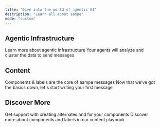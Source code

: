 ```yaml
---
title: "Dive into the world of agentic AI"
description: "Learn all about aampe"
mode: "custom"
---
```


## Agentic Infrastructure

<CardGroup cols={2}>
  <Card title="What is agentic infrastructure?" icon="grip-dots" href="https://mintlify.com/docs/quickstart">
    Learn more about agentic infrastructure
  </Card>
  <Card title="What are your agents learning?" icon="book" href="https://mintlify.com/docs/development">
    Your agents will analyze and cluster the data to send messages
  </Card>
</CardGroup>

## Content

<CardGroup cols={2}>
  <Card title="Basics" icon="bulb" href="https://mintlify.com/docs/development">
    Components & labels are the core of aampe messages
  </Card>
  <Card title="Message Creation" icon="message" href="https://mintlify.com/docs/development">
    Now that we've got the basics down, let's start writing your first message
  </Card>
</CardGroup>

## Discover More

<CardGroup cols={2}>
  <Card title="AamPT for Content" icon="microchip-ai" href="https://mintlify.com/docs/development" cta="Start Messaging">
    Get support with creating alternates and for your components
  </Card>
  <Card title="Content Playbook" icon="book" href="https://mintlify.com/docs/development" cta="See Playbook">
    Discover more about components and labels in our content playbook
  </Card>
</CardGroup>
